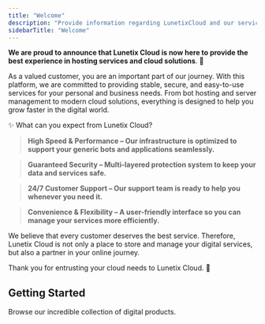 ```yaml
---
title: "Welcome"
description: "Provide information regarding LunetixCloud and our services."
sidebarTitle: "Welcome"
---
```


**We are proud to announce that Lunetix Cloud is now here to provide the best experience in hosting services and cloud solutions**. 🎉

As a valued customer, you are an important part of our journey. With this platform, we are committed to providing stable, secure, and easy-to-use services for your personal and business needs. From bot hosting and server management to modern cloud solutions, everything is designed to help you grow faster in the digital world.

✨ What can you expect from Lunetix Cloud?

> **High Speed ​​& Performance – Our infrastructure is optimized to support your generic bots and applications seamlessly.**

> **Guaranteed Security – Multi-layered protection system to keep your data and services safe.**

> **24/7 Customer Support – Our support team is ready to help you whenever you need it.**

> **Convenience & Flexibility – A user-friendly interface so you can manage your services more efficiently.**

We believe that every customer deserves the best service. Therefore, Lunetix Cloud is not only a place to store and manage your digital services, but also a partner in your online journey.

Thank you for entrusting your cloud needs to Lunetix Cloud. 🚀

## Getting Started

<Card title="Go to visit Lunetix Cloud" icon="rocket-launch" iconType="regular" href="https://lunetix.cloud">
  Browse our incredible collection of digital products.
</Card>